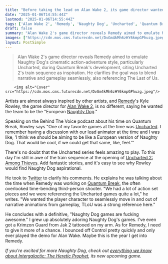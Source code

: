 ```yaml
---
title: "Before taking the lead on Alan Wake 2, its game director wanted Remedy to be the 'European Naughty Dog' because 'Naughty Dog games are f***ing awesome'"
date: "2025-01-06T14:55:44Z"
lastmod: "2025-01-06T14:55:44Z"
tags: ['Alan Wake 2', 'Remedy', 'Naughty Dog', 'Uncharted', 'Quantum Break', 'Third-Person Shooter', 'Action-Adventure']
draft: false
summary: "Alan Wake 2's game director reveals Remedy aimed to emulate Naughty Dog's cinematic action-adventure style, particularly Uncharted, during Quantum Break's development, citing Uncharted 2's train sequence as inspiration.  He clarifies the goal was to blend narrative and gameplay seamlessly, also referencing The Last of Us."
images: ["https://cdn.mos.cms.futurecdn.net/DvGm4kMh6zHY6kmpGPhuzg.jpeg"]
layout: PostSimple
---
```

> Alan Wake 2's game director reveals Remedy aimed to emulate Naughty Dog's cinematic action-adventure style, particularly Uncharted, during Quantum Break's development, citing Uncharted 2's train sequence as inspiration.  He clarifies the goal was to blend narrative and gameplay seamlessly, also referencing The Last of Us.


        <img alt="Cover" src="https://cdn.mos.cms.futurecdn.net/DvGm4kMh6zHY6kmpGPhuzg.jpeg"/>
        
Artists are almost always inspired by other artists, and [Remedy](https://www.gamesradar.com/best-remedy-games/)'s Kyle Rowley, the game director for [Alan Wake 2](https://www.gamesradar.com/alan-wake-2-guide/), is no different, saying he wanted the team to be the "European [Naughty Dog](https://www.gamesradar.com/tag/naughty-dog/)."

Speaking on the Behind The Voice podcast about his time on Quantum Break, Rowley says "One of my favorite games at the time was [Uncharted](https://www.gamesradar.com/best-uncharted-games/). I remember having a discussion with our lead animator at the time and I was like, 'I think we should be aiming to be like a European version of Naughty Dog. That would be cool, if we could get that same, like, feel.'"

There's no doubt that the Uncharted series feels amazing to play. To this day I'm still in awe of the train sequence at the opening of [Uncharted 2: Among Thieves](https://www.gamesradar.com/uncharted-2-among-thieves-review/). Add fantastic stories, and it's easy to see why Rowley would find Naughty Dog aspirational.

He took to [Twitter](https://x.com/TimePirateNinja/status/1875838380379877445) to clarify his comments. He explains he was talking about the time when Remedy was working on [Quantum Break](https://www.gamesradar.com/quantum-break-review/), the often overlooked time-bending third-person shooter. "We had a lot of action set pieces and we were referencing the Uncharted games quite a lot," he writes. "We wanted the player character to seamlessly move in and out of narrative animations from gameplay, TLoU was a strong reference here."

He concludes with a definitive, "Naughty Dog games are fucking awesome." I grew up absolutely adoring Naughty Dog's games. I've even got a Krimzon Guard from Jak 2 tattooed on my arm. As for Remedy, I need to give it more of a chance. I bounced off Control pretty quickly and only ever played the demo for Alan Wake. Maybe this is the year I get into Remedy.

*If you're excited for more Naughty Dog, check out *[<em>everything we know about Intergalactic: The Heretic Prophet</em>](https://www.gamesradar.com/games/adventure/intergalactic-the-heretic-prophet-guide/)*, its new upcoming game.*
        